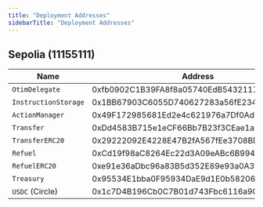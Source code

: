```yaml
---
title: "Deployment Addresses"
sidebarTitle: "Deployment Addresses"
---
```


## Sepolia (11155111)

| Name                 | Address                                    |
| -------------------- | ------------------------------------------ |
| `OtimDelegate`       | 0xfb0902C1B39FA8f8a05740EdB5432117605EA0e1 |
| `InstructionStorage` | 0x1BB67903C6055D740627283a56fE234AFFdFD462 |
| `ActionManager`      | 0x49F172985681Ed2e4c621976a7Df0Ad3385f005C |
| `Transfer`           | 0xDd4583B715e1eCF66Bb7B23f3CEae1ad38617E2f |
| `TransferERC20`      | 0x29222092E4228E47B2fA567fEe3708BD4F359EDF |
| `Refuel`             | 0xCd19f98aC8264Ec22d3A09eABc6B994395E5DE92 |
| `RefuelERC20`        | 0xe91e36aDbc96a83B5d352E89e93a0A3fBf1f74E3 |
| `Treasury`           | 0x95534E1bba0F95934DaE9d1E0b58206c30E00ffb |
| `USDC` (Circle)      | 0x1c7D4B196Cb0C7B01d743Fbc6116a902379C7238 |